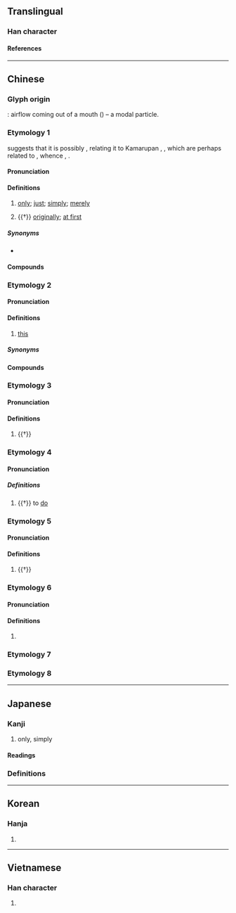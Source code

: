 {{also|隻|衹|祇}}
{{character info/new}}
==Translingual==
{{stroke order|type=animate}}

===Han character===
{{Han char|rn=30|rad=口|as=02|sn=5|four=60800|canj=RC|ids=⿱口八}}

====References====
{{Han ref|kx=0172.050|dkj=03239|dj=0383.010|hdz=10570.030|uh=53EA}}

----

==Chinese==

===Glyph origin===
{{Han etym}}
{{liushu|p}}: airflow coming out of a mouth ({{zh-l|*口}}) – a modal particle.

===Etymology 1===
{{zh-forms|t2=衹|t3=祇|alt=秖}}
{{zh-ref|Schuessler (2007)}} suggests that it is possibly {{der|zh|sit}}, relating it to Kamarupan {{m|und||ke}}, {{m|und||kʰe|one}}, which are perhaps related to {{cog|sit-pro|*r-kjaŋ||single}}, whence {{cog|bo|རྐྱང||single}}, {{cog|my|tr=khyàŋ|t=single}}.

====Pronunciation====
{{zh-pron
|m=zhǐ
|m-s=zi3
|c=zi2
|c-t=zi2
|g=ziit6
|h=pfs=chṳ́/chṳt;gd=zed5
|j=zi2
|mb=cǐ
|md=cī
|mn=chí
|mn-t=zi2
|w=2tsr,4tseq
|x=zhr3
|mc=1
|oc=1
|ma=y
|cat=adv
}}

====Definitions====
{{zh-hanzi}}

# [[only]]; [[just]]; [[simply]]; [[merely]]
#: {{zh-x|我 只 去 過 一 次。|I've '''only''' been there once.}}
#: {{zh-x|湯 裡 只 放 了 一點兒{r} 胡椒粉。|There was '''just''' a hint of pepper in the soup.}}
# {{†}} [[originally]]; [[at first]]

=====Synonyms=====
* {{zh-l|僅僅}}

====Compounds====
{{zh-der|fold=1|只知其一，不知其二|只爭旦夕|只許州官放火，不許百姓點燈|弱水三千，只取一瓢飲|只道|只可|只有|只須|好漢只怕病來磨|只顧|只知有己，不知有人|只消|只合|只當|只教|只有出的氣，沒有進的氣|只要功夫深，鐵杵磨成針|只甚|只在|不怕官，只怕管|只此一家，別無分店|不管講雞講鴨，我只講鵝|天下無難事，只怕有心人|世上無難事，只怕有心人|只管|只認錢不認人|只索|只欠東風|不怕縣官，只怕現管|只是|只能|不圖打點，只圖混水|不只|只怕|只待|只重衣衫不重人|不管生癬生瘡，我只生癩|只可意會，不可言傳|只好|僅只|只會|只見樹木，不見森林|只見|只要|只今|只得|萬事俱備，只欠東風|破蒸籠，只會撒氣|是非只為多開口|敢只是|逢人只說三分話|肐膊只折在袖子裡|英雄只怕病來磨|賊沒種，只怕哄|豈只|蚊子遭扇打，只為嘴傷人}}

===Etymology 2===
{{zh-forms|alt=茲-Min}}
{{rfe|zh|Related to {{zh-l|這}}, {{zh-l|茲}}?}}

====Pronunciation====
{{zh-pron
|m=zhǐ
|c=zi2
|md=cī
|mn=qz:chí
|mn-t=zi2
|mc=2
|ma=y
|mda=Cdo this ci.ogg
|cat=part
}}

====Definitions====
{{zh-hanzi}}

# {{lb|zh|literary|or|Min}} [[this]]

=====Synonyms=====
{{zh-dial|這}}

====Compounds====
{{zh-der|只久|只裡|只塊|只回|只邊|只角|只輪|只幫|只兩幫|只行|只滿|只盤|只仂囝|只隻}}

===Etymology 3===
{{zh-forms}}
{{rfe|zh}}

====Pronunciation====
{{zh-pron
|m=zhǐ
|c=zi2
|mc=2
|oc=2
|ma=y
|cat=part
}}

====Definitions====
{{zh-hanzi}}

# {{†}} {{n-g|A modal particle.}}

===Etymology 4===
{{zh-forms}}
{{rfe|zh}}

====Pronunciation====
{{zh-pron
|m=zhǐ
|c=zi2
|cat=v
}}

=====Definitions=====
{{zh-hanzi}}

# {{†}} to [[do]]

===Etymology 5===
{{zh-forms}}
{{rfe|zh|Related to {{zh-l|著/着|tr=zhe}}?}}

====Pronunciation====
{{zh-pron
|m=zhǐ,tl=y
|c=zi2
|cat=part
}}

====Definitions====
{{zh-hanzi}}

# {{†}} {{n-g|Progressive particle, akin to {{zh-l|著/着|tr=zhe}}.}} {{defdate|Yuan–Ming}}

===Etymology 6===
{{zh-forms}}
{{rfe|zh}}

====Pronunciation====
{{zh-pron
|m=Zhǐ
|c=zi2
|mc=2
|oc=2
|ma=zh-zhǐ.ogg
|cat=pn
}}

====Definitions====
{{zh-hanzi}}

# {{surname|zh}}

===Etymology 7===
{{zh-see|隻}}

===Etymology 8===
{{zh-see|咫|v}}

{{zh-cat|Beginning}}

----

==Japanese==

===Kanji===
{{ja-kanji|grade=|rs=口02}}

# only, simply

====Readings====
{{ja-readings
|goon=し
|kanon=し
|kun=ただ-
}}

===Definitions===
{{ja-kanjitab|ただ|yomi=k}}
{{ja-see|ただ}}

----

==Korean==

===Hanja===
{{ko-hanja|지}}

# {{rfdef|ko|sort=口02}}

----

==Vietnamese==

===Han character===
{{vi-readings|reading=[[chỉ]], [[chích]]|rs=口02}}

# {{rfdef|vi|sort=口02}}